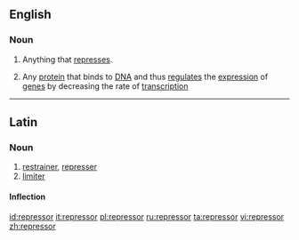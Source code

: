 ==English==

===Noun===
{{wikipedia}}
{{en-noun}}

# Anything that [[repress]]es.
# {{context|genetics|lang=en}} Any [[protein]] that binds to [[DNA]] and thus [[regulate]]s the [[expression]] of [[gene]]s by decreasing the rate of [[transcription]]

----
==Latin==

===Noun===
{{la-noun|repressor|repressoris|repressōris|m|third}}

# [[restrainer]], [[represser]]
# [[limiter]]

====Inflection====
{{la-decl-3rd|repressor|repressor|repressor|repressōr}}

[[id:repressor]]
[[it:repressor]]
[[pl:repressor]]
[[ru:repressor]]
[[ta:repressor]]
[[vi:repressor]]
[[zh:repressor]]